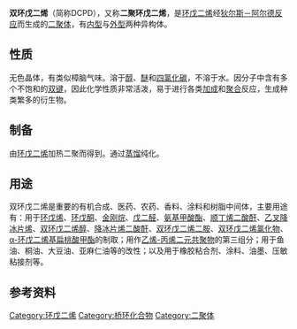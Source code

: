 {{Refimprove|time=2022-02-16T05:33:01+00:00}}
{{chembox
|   Reference =<ref>''Merck Index'', 11th Edition, '''2744'''.</ref>
|   ImageFile = Di-Cyclopentadiene ENDO & EXO V.2.svg
| ImageSize = 300px
|   ImageName = 内型(endo)-（左）与外型(exo)-（右）双环戊二烯
|   ImageFile1 = Dicyclopentadiene-3D-balls.png
<!-- | ImageSize1 = 150px  -->
|   ImageName1 = 双环戊二烯球棍模型
|   IUPACName = Tricyclo[5.2.1.0<sup>2,6</sup>]deca-3,8-diene
|   IUPACNameZh = 三环[5.2.1.0<sup>2,6</sup>]癸-3,8-二烯
|   OtherNames = 二聚环戊二烯<br/>3a,4,7,7a-四氢-4,7-亚甲基茚<br/>双茂<br/>DCPD<br/>TCD
| Section1 = {{Chembox Identifiers
|   CASNo = 77-73-6
|    CASNo_Ref = {{cascite}}
|   PubChem = 6492
|   SMILES = C13C=CC(C3)C2C1C=CC2
  }}
| Section2 = {{Chembox Properties
|   Formula = C<sub>10</sub>H<sub>12</sub>
|   MolarMass = 132.20
|   Density = 0.98 g/cm<sup>3</sup>
|   MeltingPt = 32.5 °C
|   BoilingPt = 170 °C
  }}
| Section7 = {{Chembox Hazards
|   FlashPt = 32.22 °C
|   NFPA-H = 1
|   NFPA-F = 3
|   NFPA-R = 1
|   RPhrases = {{R11}}, {{R20/22}}, {{R36/37/38}}, {{R51/53}}
|   SPhrases = {{S2}}, {{S36/37}}, {{S61}}
  }}
}}

'''双环戊二烯'''（简称DCPD），又称'''二聚环戊二烯'''，是[[环戊二烯|环戊二烯]]经[[狄尔斯－阿尔德反应|狄尔斯－阿尔德反应]]而生成的[[二聚体|二聚体]]，有[[内型|内型]]与[[外型|外型]]两种异构体。

==性质==
无色晶体，有类似樟脑气味。溶于[[醇|醇]]、[[醚|醚]]和[[四氯化碳|四氯化碳]]，不溶于水。因分子中含有多个不饱和的[[双键|双键]]，因此化学性质非常活泼，易于进行各类[[加成|加成]]和[[聚合|聚合]]反应，生成种类繁多的衍生物。

==制备==
由[[环戊二烯|环戊二烯]]加热二聚而得到。通过[[蒸馏|蒸馏]]纯化。

==用途==
双环戊二烯是重要的有机合成、医药、农药、香料、涂料和树脂中间体，主要用途有：用于[[环戊烯|环戊烯]]、[[环戊酮|环戊酮]]、[[金刚烷|金刚烷]]、[[戊二醛|戊二醛]]、[[氨基甲酸酯|氨基甲酸酯]]、[[顺丁烯二酸酐|顺丁烯二酸酐]]、[[乙叉降冰片烯|乙叉降冰片烯]]、[[双环戊二烯醇|双环戊二烯醇]]、[[降冰片烯二酸酐|降冰片烯二酸酐]]、[[双环戊二烯二胺|双环戊二烯二胺]]、[[双环戊二烯氯化物|双环戊二烯氯化物]]、[[α-环戊二烯基扁桃酸甲酯|α-环戊二烯基扁桃酸甲酯]]的制取；用作[[乙烯-丙烯二元共聚物|乙烯-丙烯二元共聚物]]的第三组分；用于鱼油、桐油、大豆油、亚麻仁油等的改性；以及用于橡胶粘合剂、涂料、油墨、压敏粘接剂等。

==参考资料==
{{Commonscat|Dicyclopentadiene}}
{{reflist}}

[[Category:环戊二烯|Category:环戊二烯]]
[[Category:桥环化合物|Category:桥环化合物]]
[[Category:二聚体|Category:二聚体]]